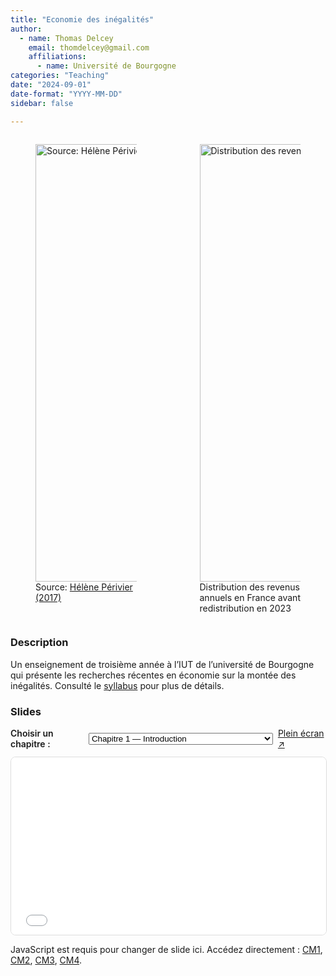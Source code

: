 ```yaml
---
title: "Economie des inégalités"
author: 
  - name: Thomas Delcey
    email: thomdelcey@gmail.com
    affiliations:
      - name: Université de Bourgogne
categories: "Teaching"
date: "2024-09-01"
date-format: "YYYY-MM-DD"
sidebar: false

---
```

::: {.columns}
::: {.column width="50%"}
![Source: [Hélène Périvier (2017)](https://sciencespo.hal.science/hal-03458937)](picture.jpg){width=700}
::: 
::: {.column width="50%"}
![Distribution des revenus annuels en France avant redistribution en 2023](revenus_centiles.gif){width=700}
::: 
:::: 

### Description

Un enseignement de troisième année à l'IUT de l'université de Bourgogne qui présente les recherches récentes en économie sur la montée des inégalités. Consulté le [syllabus](syllabus.html) pour plus de détails. 

### Slides 

```{=html}

<style>
  .slide-viewer {
    max-width: 1000px; 
    margin: 1rem auto;
  }
  .slide-controls {
    display: flex; gap: .5rem; align-items: center; margin-bottom: .75rem;
  }
  .slide-controls label { font-weight: 600; }
  .slide-square {
    position: relative;
    width: 100%;
    aspect-ratio: 16/9 ; 
    border: 1px solid #ddd;
    border-radius: 8px;
    overflow: hidden;
    background: #fff;
  }
  .slide-square iframe {
    position: absolute; inset: 0; width: 100%; height: 100%; border: 0;
  }
  /* Fallback si aspect-ratio pas supporté (vieux navigateurs) */
  @supports not (aspect-ratio: 16/9) {
    .slide-square { padding-top: 100%; }
    .slide-square iframe { position: absolute; inset: 0; }
  }
</style>

<div class="slide-viewer">
  <div class="slide-controls">
    <label for="slides-select">Choisir un chapitre :</label>
    <select id="slides-select">
      <option value="CM1_slides.html#/">Chapitre 1 — Introduction</option>
      <option value="CM2_slides.html#/">Chapitre 2 — Pourquoi réduire les inégalités ?</option>
      <option value="CM3_slides.html#/">Chapitre 3 — Definir les inégalités</option>
      <option value="CM4_slides.html#/">Chapitre 4 — Mesurer les inégalités</option>
    </select>
    <a id="open-full" href="CM1_slides.html#/" target="_blank" rel="noopener">Plein écran ↗</a>
  </div>

  <div class="slide-square">
    <iframe id="slide-frame" src="CM1_slides.html#/" title="Slides"></iframe>
  </div>

  <noscript>
    <p>JavaScript est requis pour changer de slide ici.
      Accédez directement :
      <a href="CM1_slides.html">CM1</a>, <a href="CM2_slides.html">CM2</a>,
      <a href="CM3_slides.html">CM3</a>, <a href="CM4_slides.html">CM4</a>.
    </p>
  </noscript>
</div>

<script>
  (function() {
    const select = document.getElementById('slides-select');
    const frame  = document.getElementById('slide-frame');
    const full   = document.getElementById('open-full');

    // Pré-sélection via paramètre d’URL ?slide=CM2 (optionnel)
    const params = new URLSearchParams(window.location.search);
    const wanted = params.get('slide'); // ex: ?slide=CM3
    if (wanted) {
      for (const opt of select.options) {
        if (opt.value.toLowerCase().startsWith(wanted.toLowerCase())) {
          select.value = opt.value;
          break;
        }
      }
    }

    // Applique la sélection initiale
    frame.src = select.value;
    full.href = select.value;

    // Met à jour l'iframe et le lien "Plein écran" au changement
    select.addEventListener('change', () => {
      frame.src = select.value;
      full.href = select.value;
      // Optionnel: mémoriser le dernier choix
      try { localStorage.setItem('lastSlideSrc', select.value); } catch(e) {}
    });

    // Recharge le dernier choix si dispo
    try {
      const last = localStorage.getItem('lastSlideSrc');
      if (last) {
        select.value = last;
        frame.src = last;
        full.href = last;
      }
    } catch(e) {}
  })();
</script>

``` 